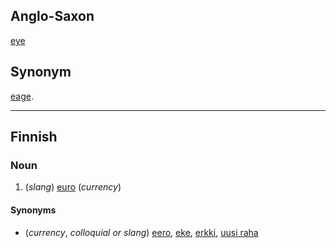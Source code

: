 ==Anglo-Saxon==
[[eye]]
==Synonym==

[[eage]].

----

==Finnish==

===Noun===

# (''slang'') [[euro]] (''currency'')

====Synonyms====
*(''currency'', ''colloquial or slang'') [[eero]], [[eke#Finnish|eke]], [[erkki]], [[uusi raha]]